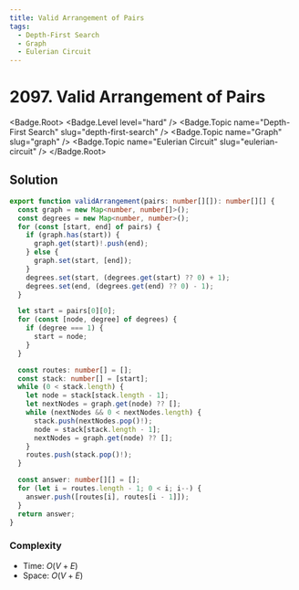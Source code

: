 ```yaml
---
title: Valid Arrangement of Pairs
tags:
  - Depth-First Search
  - Graph
  - Eulerian Circuit
---
```


# 2097. Valid Arrangement of Pairs

<Badge.Root>
  <Badge.Level level="hard" />
  <Badge.Topic name="Depth-First Search" slug="depth-first-search" />
  <Badge.Topic name="Graph" slug="graph" />
  <Badge.Topic name="Eulerian Circuit" slug="eulerian-circuit" />
</Badge.Root>

## Solution

```typescript filename="solution.ts" copy
export function validArrangement(pairs: number[][]): number[][] {
  const graph = new Map<number, number[]>();
  const degrees = new Map<number, number>();
  for (const [start, end] of pairs) {
    if (graph.has(start)) {
      graph.get(start)!.push(end);
    } else {
      graph.set(start, [end]);
    }
    degrees.set(start, (degrees.get(start) ?? 0) + 1);
    degrees.set(end, (degrees.get(end) ?? 0) - 1);
  }

  let start = pairs[0][0];
  for (const [node, degree] of degrees) {
    if (degree === 1) {
      start = node;
    }
  }

  const routes: number[] = [];
  const stack: number[] = [start];
  while (0 < stack.length) {
    let node = stack[stack.length - 1];
    let nextNodes = graph.get(node) ?? [];
    while (nextNodes && 0 < nextNodes.length) {
      stack.push(nextNodes.pop()!);
      node = stack[stack.length - 1];
      nextNodes = graph.get(node) ?? [];
    }
    routes.push(stack.pop()!);
  }

  const answer: number[][] = [];
  for (let i = routes.length - 1; 0 < i; i--) {
    answer.push([routes[i], routes[i - 1]]);
  }
  return answer;
}
```

### Complexity

- Time: $O(V + E)$
- Space: $O(V + E)$

<ProblemLink
  codingSite="leetcode"
  href="https://leetcode.com/problems/valid-arrangement-of-pairs"
  title="Valid Arrangement of Pairs"
/>
